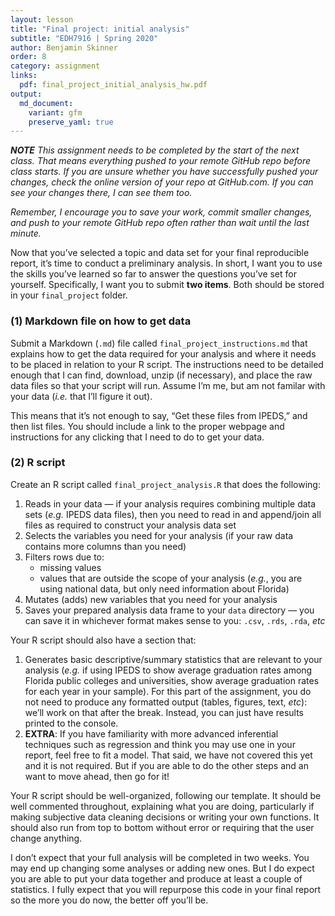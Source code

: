 ```yaml
---
layout: lesson
title: "Final project: initial analysis"
subtitle: "EDH7916 | Spring 2020"
author: Benjamin Skinner
order: 8
category: assignment
links:
  pdf: final_project_initial_analysis_hw.pdf
output:
  md_document:
    variant: gfm
    preserve_yaml: true
---
```


_**NOTE** This assignment needs to be completed by the start of the
next class. That means everything pushed to your remote GitHub repo
before class starts. If you are unsure whether you have successfully
pushed your changes, check the online version of your repo at
GitHub.com. If you can see your changes there, I can see them too._

_Remember, I encourage you to save your work,
commit smaller changes, and push to your remote GitHub repo often
rather than wait until the last minute._

Now that you've selected a topic and data set for your final
reproducible report, it's time to conduct a preliminary
analysis. In short, I want you to use the skills you've learned so far
to answer the questions you've set for yourself. Specifically, I want
you to submit **two items**. Both should be stored in your
`final_project` folder.

### (1) Markdown file on how to get data

Submit a Markdown (`.md`) file called `final_project_instructions.md`
that explains how to get the data required for your analysis and where
it needs to be placed in relation to your R script. The instructions
need to be detailed enough that I can find, download, unzip (if
necessary), and place the raw data files so that your script will
run. Assume I'm me, but am not familar with your data (_i.e._ that
I'll figure it out).

This means that it's not enough to say, "Get these files from IPEDS,"
and then list files. You should include a link to the proper webpage
and instructions for any clicking that I need to do to get your data.

### (2) R script 

Create an R script called `final_project_analysis.R` that
does the following:

1. Reads in your data --- if your analysis requires combining multiple
   data sets (_e.g._ IPEDS data files), then you need to read in and
   append/join all files as required to construct your analysis data
   set
1. Selects the variables you need for your analysis (if your raw data
   contains more columns than you need)
1. Filters rows due to:
   - missing values
   - values that are outside the scope of your analysis (_e.g._, you
     are using national data, but only need information about Florida)
1. Mutates (adds) new variables that you need for your analysis
1. Saves your prepared analysis data frame to your `data` directory
   --- you can save it in whichever format makes sense to you: `.csv`,
   `.rds`, `.rda`, _etc_

Your R script should also have a section that:

1. Generates basic descriptive/summary statistics that are relevant to
   your analysis (_e.g._ if using IPEDS to show average graduation
   rates among Florida public colleges and universities, show average
   graduation rates for each year in your sample).  For this part of
   the assignment, you do not need to produce any formatted output
   (tables, figures, text, _etc_): we'll work on that after the
   break. Instead, you can just have results printed to the console.
1. **EXTRA**: If you have familiarity with more advanced inferential
   techniques such as regression and think you may use one in your
   report, feel free to fit a model. That said, we have not covered
   this yet and it is not required. But if you are able to do the other
   steps and an want to move ahead, then go for it!

Your R script should be well-organized, following our template. It
should be well commented throughout, explaining what you are doing,
particularly if making subjective data cleaning decisions or writing
your own functions. It should also run from top to bottom without
error or requiring that the user change anything.

I don't expect that your full analysis will be completed in two
weeks. You may end up changing some analyses or adding new ones. But I
do expect you are able to put your data together and produce at least
a couple of statistics. I fully expect that you will repurpose this
code in your final report so the more you do now, the better off
you'll be.
